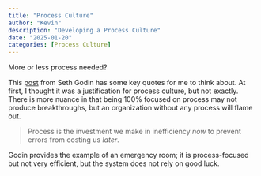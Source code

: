 ```yaml
---
title: "Process Culture"
author: "Kevin"
description: "Developing a Process Culture"
date: "2025-01-20"
categories: [Process Culture]
---
```


More or less process needed?

This [post](https://seths.blog/2025/01/building-a-process-culture/?) from Seth Godin has some key quotes for me to think about. At first, I thought it was a justification for process culture, but not exactly. There is more nuance in that being 100% focused on process may not produce breakthroughs, but an organization without any process will flame out.

> Process is the investment we make in inefficiency *now* to prevent errors from costing us *later*.

Godin provides the example of an emergency room; it is process-focused but not very efficient, but the system does not rely on good luck.